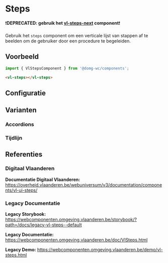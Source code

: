 
# Steps

❗**DEPRECATED: gebruik het [vl-steps-next](?path=/docs/components-next-steps-next--steps-default) component**❗<br/><br/>
Gebruik het `steps` component om een verticale lijst van stappen af te beelden om de gebruiker door een procedure te begeleiden.<br/>

## Voorbeeld

```js
import { VlStepsComponent } from '@domg-wc/components';
```

```html
<vl-steps></vl-steps>
```

<DocsStory id="components-steps--steps-default" />

## Configuratie

<ArgsTable story={PRIMARY_STORY} />

## Varianten

### Accordions

<DocsStory id="components-steps--steps-with-accordions" />

### Tijdlijn

<DocsStory id="components-steps--steps-with-timeline" />

## Referenties

### Digitaal Vlaanderen

**Documentatie Digitaal Vlaanderen:** https://overheid.vlaanderen.be/webuniversum/v3/documentation/components/vl-ui-steps/

### Legacy Documentatie

**Legacy Storybook:** https://webcomponenten.omgeving.vlaanderen.be/storybook/?path=/docs/legacy-vl-steps--default

**Legacy Documentatie:** https://webcomponenten.omgeving.vlaanderen.be/doc/VlSteps.html

**Legacy Demo:** https://webcomponenten.omgeving.vlaanderen.be/demo/vl-steps.html
